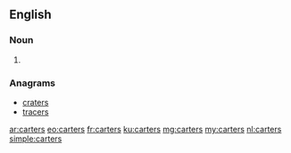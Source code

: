 ==English==

===Noun===
{{head|en|plural}}

# {{plural of|carter|lang=en}}

===Anagrams===
* [[craters#English|craters]]
* [[tracers#English|tracers]]

[[ar:carters]]
[[eo:carters]]
[[fr:carters]]
[[ku:carters]]
[[mg:carters]]
[[my:carters]]
[[nl:carters]]
[[simple:carters]]